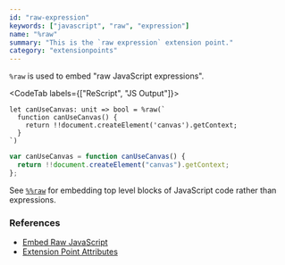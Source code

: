 ```yaml
---
id: "raw-expression"
keywords: ["javascript", "raw", "expression"]
name: "%raw"
summary: "This is the `raw expression` extension point."
category: "extensionpoints"
---
```


`%raw` is used to embed "raw JavaScript expressions".

<CodeTab labels={["ReScript", "JS Output"]}>

```res
let canUseCanvas: unit => bool = %raw(`
  function canUseCanvas() {
    return !!document.createElement('canvas').getContext;
  }
`)
```

```js
var canUseCanvas = function canUseCanvas() {
  return !!document.createElement("canvas").getContext;
};
```

</CodeTab>

See [`%%raw`](#raw-top-level-expression) for embedding top level blocks of JavaScript code rather than expressions.

### References

- [Embed Raw JavaScript](/docs/manual/latest/embed-raw-javascript)
- [Extension Point Attributes](/docs/manual/latest/attribute#extension-point)
